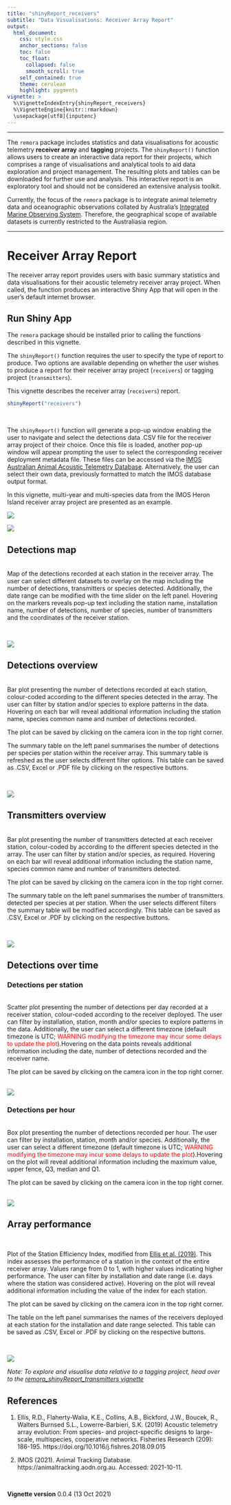```yaml
---
title: "shinyReport_receivers"
subtitle: "Data Visualisations: Receiver Array Report"
output: 
  html_document:
    css: style.css
    anchor_sections: false
    toc: false
    toc_float: 
      collapsed: false
      smooth_scroll: true
    self_contained: true
    theme: cerulean
    highlight: pygments
vignette: >
  %\VignetteIndexEntry{shinyReport_receivers}
  %\VignetteEngine{knitr::rmarkdown}
  \usepackage[utf8]{inputenc}
---
```

--------------------------------------

The `remora` package includes statistics and data visualisations for acoustic telemetry **receiver array** and **tagging** projects. The `shinyReport()` function allows users to create an interactive data report for their projects, which comprises a range of visualisations and analytical tools to aid data exploration and project management. The resulting plots and tables  can be downloaded for further use and analysis. This interactive report is an exploratory tool and should not be considered an extensive analysis toolkit. 

Currently, the focus of the `remora` package is to integrate animal telemetry data and oceanographic observations collated by Australia's [Integrated Marine Observing System](https://imos.org.au). Therefore, the geographical scope of available datasets is currently restricted to the Australiasia region. 
<br>

---------------------------------------



# Receiver Array Report

The receiver array report provides users with basic summary statistics and data visualisations for their acoustic telemetry receiver array project. When called, the function produces an interactive Shiny App that will open in the user's default internet browser.


## Run Shiny App

The `remora` package should be installed prior to calling the functions described in this vignette.

The `shinyReport()` function requires the user to specify the type of report to produce. Two options are available depending on whether the user wishes to produce a report for their receiver array project (`receivers`) or tagging project (`transmitters`). 

This vignette describes the receiver array (`receivers`) report.

```r
shinyReport("receivers")
```
<br>

The `shinyReport()` function will generate a pop-up window enabling the user to navigate and select the detections data .CSV file for the receiver array project of their choice. Once this file is loaded, another pop-up window will appear prompting the user to select the corresponding receiver deployment metadata file. These files can be accessed via the [IMOS Australian Animal Acoustic Telemetry Database](https://animaltracking.aodn.org.au/projects). Alternatively, the user can select their own data, previously formatted to match the IMOS database output format.

In this vignette, multi-year and multi-species data from the IMOS Heron Island receiver array project are presented as an example.

![](images/receiver_report/select_detections.png)

![](images/receiver_report/select_receiver_metadata.png)


## Detections map
<br>
Map of the detections recorded at each station in the receiver array. The user can select different datasets to overlay on the map including the number of detections, transmitters or species detected. Additionally, the date range can be modified with the time slider on the left panel. Hovering on the markers reveals pop-up text including the station name, installation name, number of detections, number of species, number of transmitters and the coordinates of the receiver station.

<br>

![](images/receiver_report/detections_map.png)

## Detections overview
<br>
Bar plot presenting the number of detections recorded at each station, colour-coded according to the different species detected in the array. The user can filter by station and/or species to explore patterns in the data. Hovering on each bar will reveal additional information including the station name, species common name and number of detections recorded. 

The plot can be saved by clicking on the camera icon in the top right corner.

The summary table on the left panel summarises the number of detections per species per station within the receiver array. This summary table is refreshed as the user selects different filter options. This table can be saved as .CSV, Excel or .PDF file by clicking on the respective buttons.

<br>

![](images/receiver_report/detections_overview.png)


## Transmitters overview
<br>
Bar plot presenting the number of transmitters detected at each receiver station, colour-coded by according to the different species detected in the array. The user can filter by station and/or species, as required. Hovering on each bar will reveal additional information including the station name, species common name and number of transmitters detected. 

The plot can be saved by clicking on the camera icon in the top right corner.

The summary table on the left panel summarises the number of transmitters detected per species at per station. When the user selects different filters the summary table will be modified accordingly. This table can be saved as .CSV, Excel or .PDF by clicking on the respective buttons.

<br>

![](images/receiver_report/transmitters_overview.png)

## Detections over time

### Detections per station
<br>
Scatter plot presenting the number of detections per day recorded at a receiver station, colour-coded according to the receiver deployed. The user can filter by installation, station, month and/or species to explore patterns in the data. Additionally, the user can select a different timezone (default timezone is UTC; <span style="color: red;"> WARNING modifying the timezone may incur some delays to update the plot</span>).Hovering on the data points reveals additional information including the date, number of detections recorded and the receiver name. 

The plot can be saved by clicking on the camera icon in the top right corner.

<br>
![](images/receiver_report/detections_per_station.png)

### Detections per hour
<br>
Box plot presenting the number of detections recorded per hour. The user can filter by installation, station, month and/or species. Additionally, the user can select a different timezone (default timezone is UTC; <span style="color: red;"> WARNING modifying the timezone may incur some delays to update the plot</span>).Hovering on the plot will reveal additional information including the maximum value, upper fence, Q3, median and Q1. 

The plot can be saved by clicking on the camera icon in the top right corner.

<br>
![](images/receiver_report/detections_per_hour.png)

## Array performance
<br>

Plot of the Station Efficiency Index, modified from [Ellis et al. (2019)](https://doi.org/10.1016/j.fishres.2018.09.015). This index assesses the performance of a station in the context of the entire receiver array. Values range from 0 to 1, with higher values indicating higher performance. The user can filter by installation and date range (i.e. days where the station was considered active). Hovering on the plot will reveal additional information including the value of the index for each station. 

The plot can be saved by clicking on the camera icon in the top right corner.

The table on the left panel summarises the names of the receivers deployed at each station for the installation and date range selected. This table can be saved as .CSV, Excel or .PDF by clicking on the respective buttons.

<br>

![](images/receiver_report/array_performance.png)


*Note: To explore and visualise data relative to a tagging project, head over to the [remora_shinyReport_transmitters vignette](remora_shinyReport_transmitters.html)*

## References
1. Ellis, R.D., Flaherty-Walia, K.E., Collins, A.B., Bickford, J.W., Boucek, R., Walters Burnsed S.L., Lowerre-Barbieri, S.K. (2019) Acoustic telemetry array evolution: From species- and project-specific designs to large-scale, multispecies, cooperative networks. Fisheries Research (209): 186-195. https://doi.org/10.1016/j.fishres.2018.09.015

2. IMOS (2021). Animal Tracking Database. https://animaltracking.aodn.org.au. Accessed: 2021-10-11.

<br>

**Vignette version**
0.0.4 (13 Oct 2021)


<div class="tocify-extend-page" data-unique="tocify-extend-page" style="height: 0;"></div>


